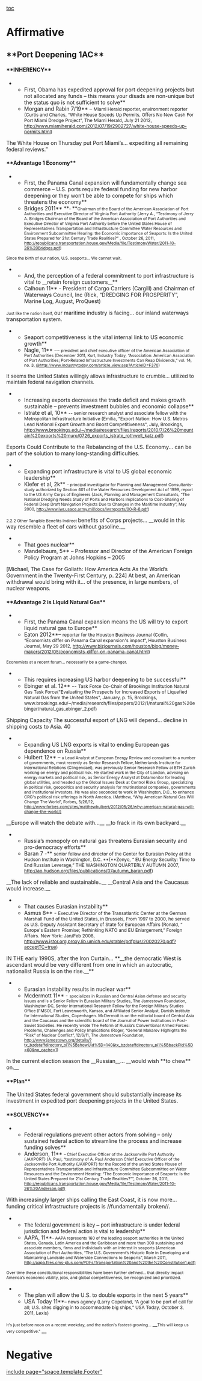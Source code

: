 [[toc]]
=Affirmative= 
== == 
==**Port Deepening 1AC**== 

====**INHERENCY**==== 

**First, Obama has expedited approval for port deepening projects but not allocated any funds – this means your disads are non-unique but the status quo is not sufficient to solve**
**Morgan and Rabin 7/19** – <span style="font-size: 12px;">Miami Herald reporter, environment reporter (Curtis and Charles, “White House Speeds Up Permits, Offers No New Cash For Port Miami Dredge Project”, The Miami Herald, July 21 2012, [[http://www.miamiherald.com/2012/07/19/2902727/white-house-speeds-up-permits.html]])</span>
The White House on Thursday put Port Miami’s... expediting all remaining federal reviews.”


====**Advantage 1 Economy**==== 

**First, the Panama Canal expansion will fundamentally change sea commerce – U.S. ports require federal funding for new harbor deepening or they won’t be able to compete for ships which threatens the economy**
**Bridges 2011** **<span style="font-size: 10.6667px;">– </span>**<span style="font-size: 10.6667px;">Chairman of the Board of the American Association of Port Authorities and Executive Director of Virginia Port Authority (Jerry A., “Testimony of Jerry A. Bridges Chairman of the Board of the American Association of Port Authorities and Executive Director of Virginia Port Authority before the United States House of Representatives Transportation and Infrastructure Committee Water Resources and Environment Subcommittee Hearing: the Economic importance of Seaports: Is the United States Prepared for 21st Century Trade Realities?” , October 26, 2011, [[http://republicans.transportation.house.gov/Media/file/TestimonyWater/2011-10-26%20Bridges.pdf]])</span>
<span style="font-size: 10.6667px;">Since the birth of our nation, U.S. seaports... We cannot wait. </span>

**And, the perception of a federal commitment to port infrastructure is vital to __retain foreign customers__**
**Calhoun 11** - President of Cargo Carriers (Cargill) and Chairman of Waterways Council, Inc (Rick, “DREDGING FOR PROSPERITY”, Marine Log, August, ProQuest)
<span style="font-size: 10.6667px;">Just like the nation itself, </span>our maritime industry is facing... our inland waterways transportation system.

**Seaport competitiveness is the vital internal link to US economic growth**
**Nagle, 11** <span style="font-size: 10.6667px;">--- president and chief executive officer of the American Association of Port Authorities (December 2011, Kurt, Industry Today, “Association: American Association of Port Authorities; Port-Related Infrastructure Investments Can Reap Dividends,” vol. 14, no. 3, [[@http://www.industrytoday.com/article_view.asp?ArticleID=F370]])</span>
<span style="font-size: 13.3333px;">It seems the United States willingly allows infrastructure to crumble... utilized to maintain federal navigation channels.</span>

**Increasing exports decreases the trade deficit and makes growth sustainable – prevents investment bubbles and economic collapse**
**Istrate et al, 10** <span style="font-size: 12px;">-- senior research analyst and associate fellow with the Metropolitan Infrastructure Initiative (Emilia, "Export Nation: How U.S. Metros Lead National Export Growth and Boost Competitiveness", July, Brookings, [[http://www.brookings.edu/~/media/research/files/reports/2010/7/26%20mountain%20exports%20muro/0726_exports_istrate_rothwell_katz.pdf]]) </span>
<span class="StyleBoldUnderline">Exports Could Contribute to the Rebalancing of the U.S. Economy... can be part of the solution to many long-standing difficulties</span><span style="font-size: 10.6667px;">.</span>

**Expanding port infrastructure is vital to US global economic leadership**
**Kiefer et al, 2k** <span style="font-size: 10.6667px;">– principal investigator for Planning and Management Consultants– study authorized by Section 401 of the Water Resources Development Act of 1999, report to the US Army Corps of Engineers (Jack, Planning and Management Consultants, “The National Dredging Needs Study of Ports and Harbors Implications to Cost-Sharing of Federal Deep Draft Navigation Projects Due to Changes in the Maritime Industry”, May 2000, [[http://www.iwr.usace.army.mil/docs/iwrreports/00-R-8.pdf]]) </span>
<span style="font-size: 10.6667px;">2.2.2 Other Tangible Benefits Indirect </span><span class="StyleBoldUnderline">benefits of Corps projects</span>... __would in this way resemble a fleet of cars without gasoline.__

**That goes nuclear**
**Mandelbaum, 5** – Professor and Director of the American Foreign Policy Program at Johns Hopkins – 2005
[Michael, The Case for Goliath: How America Acts As the World’s Government in the Twenty-First Century, p. 224]
At best, an American withdrawal would bring with it... of the presence, in large numbers, of nuclear weapons.

====**Advantage 2 is Liquid Natural Gas**==== 

**First, the Panama Canal expansion means the US will try to export liquid natural gas to Europe**
**Eaton 2012**– <span style="font-size: 12px;">reporter for the Houston Business Journal (Collin, “Economists differ on Panama Canal expansion's impact”, Houston Business Journal, May 29 2012, [[http://www.bizjournals.com/houston/blog/money-makers/2012/05/economists-differ-on-panama-canal.html]]) </span>
<span style="font-size: 10.6667px;">Economists at a recent forum... necessarily be a game-changer.</span>

**This requires increasing US harbor deepening to be successful**
**Ebinger et al. 12** -- <span style="font-size: 12px;">Task Force Co-Chair of Brookings Institution Natural Gas Task Force("Evaluating the Prospects for Increased Exports of Liquefied Natural Gas from the United States", January, p. 15, Brookings, www.brookings.edu/~/media/research/files/papers/2012/1/natural%20gas%20ebinger/natural_gas_ebinger_2.pdf)</span>
Shipping Capacity
The <span class="StyleBoldUnderline">successful export of LNG will depend... decline in shipping costs to Asia. 40</span>

**Expanding US LNG exports is vital to ending European gas dependence on Russia**
**Hulbert 12** – <span style="font-size: 10.6667px;">a Lead Analyst at European Energy Review and consultant to a number of governments, most recently as Senior Research Fellow, Netherlands Institute for International Relations (Clingendael), was previously Senior Research Fellow at ETH Zurich working on energy and political risk. He started work in the City of London, advising on energy markets and political risk, as Senior Energy Analyst at Datamonitor for leading global utilities, and headed up the Global Issues Desk at Control Risks Group, specializing in political risk, geopolitics and security analysis for multinational companies, governments and institutional investors. He was also seconded to work in Washington, D.C., to enhance CRG's political risk offerings in North America. (Matthew, “Why American Natural Gas Will Change The World”, Forbes, 5/26/12, [[http://www.forbes.com/sites/matthewhulbert/2012/05/26/why-american-natural-gas-will-change-the-world/)]]</span>
__Europe will watch the debate with...__ __to frack in its own backyard.__

**Russia’s monopoly on natural gas threatens Eurasian security and pro-democracy efforts**
**Baran 7 -** <span style="font-size: 12px;">senior fellow and director of the Center for Eurasian Policy at the Hudson Institute in Washington, D.C. **(**Zenyo, “ EU Energy Security: Time to End Russian Leverage,” THE WASHINGTON QUARTERLY AUTUMN 2007, [[http://ao.hudson.org/files/publications/07autumn_baran.pdf]])</span>
__The lack of reliable and sustainable..__ __Central Asia and the Caucasus would increase.__

**That causes Eurasian instability**
**Asmus 8** - <span style="font-size: 12px;">Executive Director of the Transatlantic Center at the German Marshall Fund of the United States, in Brussels, From 1997 to 2000, he served as U.S. Deputy Assistant Secretary of State for European Affairs (Ronald, “ Europe's Eastern Promise; Rethinking NATO and EU Enlargement,” Foreign Affairs. New York: Jan/Feb 2008, [[http://www.jstor.org.proxy.lib.umich.edu/stable/pdfplus/20020270.pdf?acceptTC=true]])</span>
IN THE early 1990S, after the Iron Curtain... **__the democratic West is ascendant would be very different from one in which an autocratic, nationalist Russia is on the rise.__**

**Eurasian instability results in nuclear war**
**Mcdermott 11** - <span style="font-size: 10.6667px;">specializes in Russian and Central Asian defense and security issues and is a Senior Fellow in Eurasian Military Studies, The Jamestown Foundation, Washington DC, Senior International Research Fellow for the Foreign Military Studies Office (FMSO), Fort Leavenworth, Kansas, and Affiliated Senior Analyst, Danish Institute for International Studies, Copenhagen. McDermott is on the editorial board of Central Asia and the Caucasus and the scientific board of the Journal of Power Institutions in Post-Soviet Societies. He recently wrote The Reform of Russia’s Conventional Armed Forces: Problems, Challenges and Policy Implications (Roger, “General Makarov Highlights the “Risk” of Nuclear Conflict”, 12/6/11, The Jamestown Foundation, [[http://www.jamestown.org/details/?tx_bzdstaffdirectory_pi1%5BshowUid%5D=140&tx_bzdstaffdirectory_pi1%5BbackPid%5D=60&no_cache=1]])</span>
In the current election season the __Russian__... __would wish **to chew** on.__


====**Plan**==== 
The United States federal government should substantially increase its investment in expedited port deepening projects in the United States.


====**SOLVENCY**==== 

**Federal regulations prevent other actors from solving – only sustained federal action to streamline the process and increase funding solves**
**Anderson, 11** <span style="font-size: 10.6667px;">– Chief Executive Officer of the Jacksonville Port Authority (JAXPORT) (A. Paul, “testimony of A. Paul Anderson Chief Executive Officer of the Jacksonville Port Authority (JAXPORT) for the Record of the united States House of Representatives Transportation and Infrastructure Committee Subcommittee on Water Resources and the Environment Hearing: “The Economic Importance of Seaports: Is the United States Prepared for 21st Century Trade Realities?””, October 26, 2011, [[http://republicans.transportation.house.gov/Media/file/TestimonyWater/2011-10-26%20Anderson.pdf)/|http://republicans.transportation.house.gov/Media/file/TestimonyWater/2011-10-26%20Anderson.pdf)]]</span>
With increasingly larger ships calling the East Coast, it is now more...<span class="StyleBoldUnderline"> funding critical infrastructure projects is </span>//fundamentally broken//<span style="font-family: 'Georgia','serif';">.</span>

**<span style="font-family: Arial,Helvetica,sans-serif;">The federal government is key – port infrastructure is under federal jurisdiction and federal action is vital to leadership</span>**
**AAPA, 11**<span style="font-size: 10.6667px;">- AAPA represents 160 of the leading seaport authorities in the United States, Canada, Latin America and the Caribbean and more than 300 sustaining and associate members, firms and individuals with an interest in seaports (American Association of Port Authorities, “The U.S. Government’s Historic Role in Developing and Maintaining Landside and Waterside Connections to Seaports”, March 2011, [[http://aapa.files.cms-plus.com/PDFs/Transportation%20and%20the%20Constitution1.pdf)/|http://aapa.files.cms-plus.com/PDFs/Transportation%20and%20the%20Constitution1.pdf)]]</span>
<span style="font-size: 10.6667px;">Over time these constitutional responsibilities have been further defined... that directly impact America’s economic vitality, jobs, and global competitiveness, be recognized and prioritized.</span>

**The plan will allow the U.S. to double exports in the next 5 years**
**USA Today 11**<span style="font-size: 12px;">– news agency (Larry Copeland, “A goal to be port of call for all; U.S. sites digging in to accommodate big ships,” USA Today, October 3, 2011, Lexis)</span>
<span style="font-size: 10.6667px;">It's just before noon on a recent weekday, and the nation's fastest-growing... </span>__<span style="font-size: 10.6667px;">This will keep us very competitive." </span>__


=Negative= 

[[include page="space.template.Footer"]]